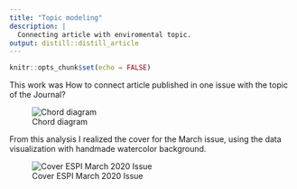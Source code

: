```yaml
---
title: "Topic modeling"
description: |
  Connecting article with enviromental topic.
output: distill::distill_article
---
```


```r
knitr::opts_chunk$set(echo = FALSE)
```

This work was How to connect article published in one issue with the topic of the Journal?

![Chord diagram](img/chord_diagram_topic_final.png)

From this analysis I realized the cover for the March issue, using the data visualization with handmade watercolor background.

![Cover ESPI March 2020 Issue](img/cover.png)




